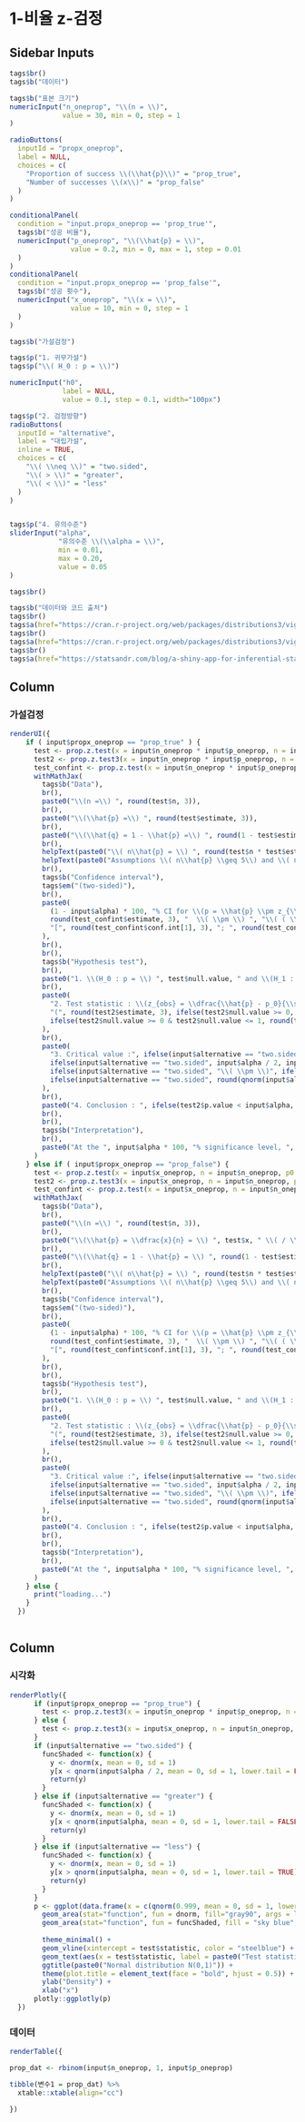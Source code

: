

1-비율 z-검정
=======================================================================


Sidebar Inputs {.sidebar}
-----------------------------------------------------------------------

```r

tags$br()
tags$b("데이터")

tags$b("표본 크기")
numericInput("n_oneprop", "\\(n = \\)",
             value = 30, min = 0, step = 1
)

radioButtons(
  inputId = "propx_oneprop",
  label = NULL,
  choices = c(
    "Proportion of success \\(\\hat{p}\\)" = "prop_true",
    "Number of successes \\(x\\)" = "prop_false"
  )
)

conditionalPanel(
  condition = "input.propx_oneprop == 'prop_true'",
  tags$b("성공 비율"),
  numericInput("p_oneprop", "\\(\\hat{p} = \\)",
               value = 0.2, min = 0, max = 1, step = 0.01
  )
)
conditionalPanel(
  condition = "input.propx_oneprop == 'prop_false'",
  tags$b("성공 횟수"),
  numericInput("x_oneprop", "\\(x = \\)",
               value = 10, min = 0, step = 1
  )
)

tags$b("가설검정")

tags$p("1. 귀무가설")
tags$p("\\( H_0 : p = \\)")

numericInput("h0",
             label = NULL,
             value = 0.1, step = 0.1, width="100px")

tags$p("2. 검정방향")
radioButtons(
  inputId = "alternative",
  label = "대립가설",
  inline = TRUE,
  choices = c(
    "\\( \\neq \\)" = "two.sided",
    "\\( > \\)" = "greater",
    "\\( < \\)" = "less"
  )
)


tags$p("4. 유의수준")
sliderInput("alpha",
            "유의수준 \\(\\alpha = \\)",
            min = 0.01,
            max = 0.20,
            value = 0.05
)

tags$br()

tags$b("데이터와 코드 출처")
tags$br()
tags$a(href="https://cran.r-project.org/web/packages/distributions3/vignettes/one-sample-t-test.html", "ㄴ 데이터: t-검정, ")
tags$br()
tags$a(href="https://cran.r-project.org/web/packages/distributions3/vignettes/one-sample-z-confidence-interval.html", "ㄴ 데이터: z-검정")
tags$br()
tags$a(href="https://statsandr.com/blog/a-shiny-app-for-inferential-statistics-by-hand/", "ㄴ 코드")


```

Column {data-width=400}
-------------------------------------

### 가설검정


```r

renderUI({
    if ( input$propx_oneprop == "prop_true" ) {
      test <- prop.z.test(x = input$n_oneprop * input$p_oneprop, n = input$n_oneprop, p0 = input$h0, conf.level = 1 - input$alpha, alternative = input$alternative)
      test2 <- prop.z.test3(x = input$n_oneprop * input$p_oneprop, n = input$n_oneprop, p0 = input$h0, conf.level = 1 - input$alpha, alternative = input$alternative)
      test_confint <- prop.z.test(x = input$n_oneprop * input$p_oneprop, n = input$n_oneprop, p0 = input$h0, conf.level = 1 - input$alpha, alternative = "two.sided")
      withMathJax(
        tags$b("Data"),
        br(),
        paste0("\\(n =\\) ", round(test$n, 3)),
        br(),
        paste0("\\(\\hat{p} =\\) ", round(test$estimate, 3)),
        br(),
        paste0("\\(\\hat{q} = 1 - \\hat{p} =\\) ", round(1 - test$estimate, 3)),
        br(),
        helpText(paste0("\\( n\\hat{p} = \\) ", round(test$n * test$estimate, 3), " and \\( n(1-\\hat{p}) = \\) ", round(test$n * (1 - test$estimate), 3))),
        helpText(paste0("Assumptions \\( n\\hat{p} \\geq 5\\) and \\( n(1-\\hat{p}) \\geq 5\\)", ifelse(test$n * test$estimate >= 5 & test$n * (1 - test$estimate) >= 5, " are met.", " are not met."))),
        br(),
        tags$b("Confidence interval"),
        tags$em("(two-sided)"),
        br(),
        paste0(
          (1 - input$alpha) * 100, "% CI for \\(p = \\hat{p} \\pm z_{\\alpha/2} \\sqrt{\\dfrac{\\hat{p}(1-\\hat{p})}{n}} = \\) ",
          round(test_confint$estimate, 3), "  \\( \\pm \\) ", "\\( ( \\)", round(qnorm(input$alpha / 2, lower.tail = FALSE), 3), " * ", round(test_confint$stderr, 3), "\\( ) \\) ", "\\( = \\) ",
          "[", round(test_confint$conf.int[1], 3), "; ", round(test_confint$conf.int[2], 3), "]"
        ),
        br(),
        br(),
        tags$b("Hypothesis test"),
        br(),
        paste0("1. \\(H_0 : p = \\) ", test$null.value, " and \\(H_1 : p \\) ", ifelse(input$alternative == "two.sided", "\\( \\neq \\) ", ifelse(input$alternative == "greater", "\\( > \\) ", "\\( < \\) ")), test$null.value),
        br(),
        paste0(
          "2. Test statistic : \\(z_{obs} = \\dfrac{\\hat{p} - p_0}{\\sqrt{\\dfrac{p_0(1-p_0)}{n}}} = \\) ",
          "(", round(test2$estimate, 3), ifelse(test2$null.value >= 0, paste0(" - ", test2$null.value), paste0(" + ", abs(test2$null.value))), ") / ", round(test2$stderr, 3), " \\( = \\) ",
          ifelse(test2$null.value >= 0 & test2$null.value <= 1, round(test2$statistic, 3), "Error: \\( p_0 \\) must be \\( 0 \\leq p_0 \\leq 1\\)")
        ),
        br(),
        paste0(
          "3. Critical value :", ifelse(input$alternative == "two.sided", " \\( \\pm z_{\\alpha/2} = \\pm z(\\)", ifelse(input$alternative == "greater", " \\( z_{\\alpha} = z(\\)", " \\( -z_{\\alpha} = -z(\\)")),
          ifelse(input$alternative == "two.sided", input$alpha / 2, input$alpha), "\\()\\)", " \\( = \\) ",
          ifelse(input$alternative == "two.sided", "\\( \\pm \\)", ifelse(input$alternative == "greater", "", " -")),
          ifelse(input$alternative == "two.sided", round(qnorm(input$alpha / 2, lower.tail = FALSE), 3), round(qnorm(input$alpha, lower.tail = FALSE), 3))
        ),
        br(),
        paste0("4. Conclusion : ", ifelse(test2$p.value < input$alpha, "Reject \\(H_0\\)", "Do not reject \\(H_0\\)")),
        br(),
        br(),
        tags$b("Interpretation"),
        br(),
        paste0("At the ", input$alpha * 100, "% significance level, ", ifelse(test2$p.value < input$alpha, "we reject the null hypothesis that the true proportion is ", "we do not reject the null hypothesis that the true proportion is "), test2$null.value, " \\((p\\)-value ", ifelse(test2$p.value < 0.001, "< 0.001", paste0("\\(=\\) ", round(test2$p.value, 3))), ")", ".")
      )
    } else if ( input$propx_oneprop == "prop_false") {
      test <- prop.z.test(x = input$x_oneprop, n = input$n_oneprop, p0 = input$h0, conf.level = 1 - input$alpha, alternative = input$alternative)
      test2 <- prop.z.test3(x = input$x_oneprop, n = input$n_oneprop, p0 = input$h0, conf.level = 1 - input$alpha, alternative = input$alternative)
      test_confint <- prop.z.test(x = input$x_oneprop, n = input$n_oneprop, p0 = input$h0, conf.level = 1 - input$alpha, alternative = "two.sided")
      withMathJax(
        tags$b("Data"),
        br(),
        paste0("\\(n =\\) ", round(test$n, 3)),
        br(),
        paste0("\\(\\hat{p} = \\dfrac{x}{n} = \\) ", test$x, " \\( / \\) ", test$n, " \\( = \\) ", round(test$estimate, 3)),
        br(),
        paste0("\\(\\hat{q} = 1 - \\hat{p} = \\) ", round(1 - test$estimate, 3)),
        br(),
        helpText(paste0("\\( n\\hat{p} = \\) ", round(test$n * test$estimate, 3), " and \\( n(1-\\hat{p}) = \\) ", round(test$n * (1 - test$estimate), 3))),
        helpText(paste0("Assumptions \\( n\\hat{p} \\geq 5\\) and \\( n(1-\\hat{p}) \\geq 5\\)", ifelse(test$n * test$estimate >= 5 & test$n * (1 - test$estimate) >= 5, " are met.", " are not met."))),
        br(),
        tags$b("Confidence interval"),
        tags$em("(two-sided)"),
        br(),
        paste0(
          (1 - input$alpha) * 100, "% CI for \\(p = \\hat{p} \\pm z_{\\alpha/2} \\sqrt{\\dfrac{\\hat{p}(1-\\hat{p})}{n}} = \\) ",
          round(test_confint$estimate, 3), "  \\( \\pm \\) ", "\\( ( \\)", round(qnorm(input$alpha / 2, lower.tail = FALSE), 3), " * ", round(test_confint$stderr, 3), "\\( ) \\) ", "\\( = \\) ",
          "[", round(test_confint$conf.int[1], 3), "; ", round(test_confint$conf.int[2], 3), "]"
        ),
        br(),
        br(),
        tags$b("Hypothesis test"),
        br(),
        paste0("1. \\(H_0 : p = \\) ", test$null.value, " and \\(H_1 : p \\) ", ifelse(input$alternative == "two.sided", "\\( \\neq \\) ", ifelse(input$alternative == "greater", "\\( > \\) ", "\\( < \\) ")), test$null.value),
        br(),
        paste0(
          "2. Test statistic : \\(z_{obs} = \\dfrac{\\hat{p} - p_0}{\\sqrt{\\dfrac{p_0(1-p_0)}{n}}} = \\) ",
          "(", round(test2$estimate, 3), ifelse(test2$null.value >= 0, paste0(" - ", test2$null.value), paste0(" + ", abs(test2$null.value))), ") / ", round(test2$stderr, 3), " \\( = \\) ",
          ifelse(test2$null.value >= 0 & test2$null.value <= 1, round(test2$statistic, 3), "Error: \\( p_0 \\) must be \\( 0 \\leq p_0 \\leq 1\\)")
        ),
        br(),
        paste0(
          "3. Critical value :", ifelse(input$alternative == "two.sided", " \\( \\pm z_{\\alpha/2} = \\pm z(\\)", ifelse(input$alternative == "greater", " \\( z_{\\alpha} = z(\\)", " \\( -z_{\\alpha} = -z(\\)")),
          ifelse(input$alternative == "two.sided", input$alpha / 2, input$alpha), "\\()\\)", " \\( = \\) ",
          ifelse(input$alternative == "two.sided", "\\( \\pm \\)", ifelse(input$alternative == "greater", "", " -")),
          ifelse(input$alternative == "two.sided", round(qnorm(input$alpha / 2, lower.tail = FALSE), 3), round(qnorm(input$alpha, lower.tail = FALSE), 3))
        ),
        br(),
        paste0("4. Conclusion : ", ifelse(test2$p.value < input$alpha, "Reject \\(H_0\\)", "Do not reject \\(H_0\\)")),
        br(),
        br(),
        tags$b("Interpretation"),
        br(),
        paste0("At the ", input$alpha * 100, "% significance level, ", ifelse(test2$p.value < input$alpha, "we reject the null hypothesis that the true proportion is ", "we do not reject the null hypothesis that the true proportion is "), test2$null.value, " \\((p\\)-value ", ifelse(test2$p.value < 0.001, "< 0.001", paste0("\\(=\\) ", round(test2$p.value, 3))), ")", ".")
      )
    } else {
      print("loading...")
    }
  })
  
```

Column {data-width=400}
-------------------------------------
   
### 시각화


```r
renderPlotly({  
      if (input$propx_oneprop == "prop_true") {
        test <- prop.z.test3(x = input$n_oneprop * input$p_oneprop, n = input$n_oneprop, p0 = input$h0, conf.level = 1 - input$alpha, alternative = input$alternative)
      } else {
        test <- prop.z.test3(x = input$x_oneprop, n = input$n_oneprop, p0 = input$h0, conf.level = 1 - input$alpha, alternative = input$alternative)
      }
      if (input$alternative == "two.sided") {
        funcShaded <- function(x) {
          y <- dnorm(x, mean = 0, sd = 1)
          y[x < qnorm(input$alpha / 2, mean = 0, sd = 1, lower.tail = FALSE) & x > qnorm(input$alpha / 2, mean = 0, sd = 1) ] <- NA
          return(y)
        }
      } else if (input$alternative == "greater") {
        funcShaded <- function(x) {
          y <- dnorm(x, mean = 0, sd = 1)
          y[x < qnorm(input$alpha, mean = 0, sd = 1, lower.tail = FALSE) ] <- NA
          return(y)
        }
      } else if (input$alternative == "less") {
        funcShaded <- function(x) {
          y <- dnorm(x, mean = 0, sd = 1)
          y[x > qnorm(input$alpha, mean = 0, sd = 1, lower.tail = TRUE) ] <- NA
          return(y)
        }
      }
      p <- ggplot(data.frame(x = c(qnorm(0.999, mean = 0, sd = 1, lower.tail = FALSE), qnorm(0.999, mean = 0, sd = 1, lower.tail = TRUE))), aes(x = x)) +
        geom_area(stat="function", fun = dnorm, fill="gray90", args = list(mean = 0, sd = 1)) +
        geom_area(stat="function", fun = funcShaded, fill = "sky blue", alpha = 0.8) +
        
        theme_minimal() +
        geom_vline(xintercept = test$statistic, color = "steelblue") +
        geom_text(aes(x = test$statistic, label = paste0("Test statistic = ", round(test$statistic, 3)), y = 0.2), colour = "steelblue", angle = 90, vjust = 1.3, text = element_text(size = 11)) +
        ggtitle(paste0("Normal distribution N(0,1)")) +
        theme(plot.title = element_text(face = "bold", hjust = 0.5)) +
        ylab("Density") +
        xlab("x")
      plotly::ggplotly(p)
  })

```


### 데이터


```r

renderTable({

prop_dat <- rbinom(input$n_oneprop, 1, input$p_oneprop)

tibble(변수1 = prop_dat) %>%
  xtable::xtable(align="cc")

})
```
